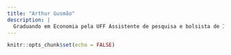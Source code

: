 ```yaml
---
title: "Arthur Gusmão"
description: |
  Graduando em Economia pela UFF Assistente de pesquisa e bolsista de Iniciação Científica (CEDE/UFF)
---
```


```r
knitr::opts_chunk$set(echo = FALSE)
```

